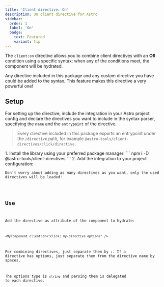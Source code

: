 ```yaml
---
title: 'Client directive: On'
description: On client directive for Astro
sidebar:
  order: 1
  label: 'On'
  badge:
    text: Featured
    variant: tip
---
```





<BetaAdvice />

The `client:on` directive allows you to combine client directives with an **OR** condition using a specific syntax: when any of the conditions meet, the component will be hydrated.

Any directive included in this package and any custom directive you have could be added to the syntax. This feature makes this directive a very powerful one!

## Setup

For setting up the directive, include the integration in your Astro project config and declare the directives you want to include in the syntax parser, specifying the `name` and the `entrypoint` of the directive.

> Every directive included in this package exports an entrypoint under the `/directive` path, for example `@astro-tools/client-directives/click/directive`.

<Steps>
1.  Install the library using your preferred package manager:
    ```
    npm i -D @astro-tools/client-directives
    ```
2.  Add the integration to your project configuration:
    <Code title="astro.config.mjs" code={clientDirectiveOnSetupExampleRaw} lang="typescript" />
    <Aside type="tip">Don't worry about adding as many directives as you want, only the used directives will be loaded!</Aside>
</Steps>

## Use

Add the directive as attribute of the component to hydrate:
```astro
<MyComponent client:on="click; my-directive options" />
```

For combining directives, just separate them by `;`. If a directive has options, just separate them from the directive name by spaces.

The options type is `string` and parsing them is delegated to each directive.

<Example>
  <Tabs>
    <TabItem label="Example.astro">
      <Code code={clientDirectiveOnUseExampleRaw} lang="astro" />
    </TabItem>
    <TabItem label="Square.svelte">
      <Code code={squareCodeExample} lang="svelte" />
    </TabItem>
  </Tabs>
  <ExamplePreview hydration="example">
    <ClientDirectiveOnUseExample id="example" />
  </ExamplePreview>
</Example>

